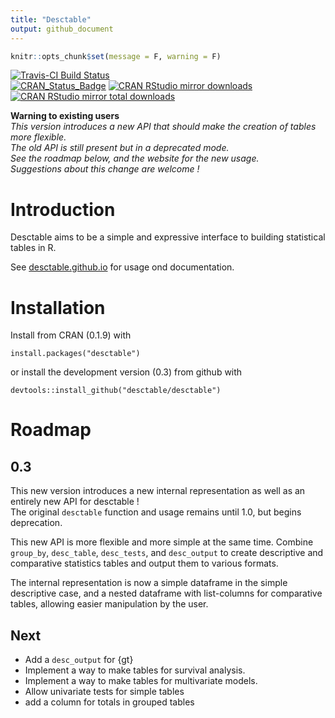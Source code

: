 ```yaml
---
title: "Desctable"
output: github_document
---
```


```r
knitr::opts_chunk$set(message = F, warning = F)
```

[![Travis-CI Build Status](https://travis-ci.org/desctable/desctable.svg?branch=master)](https://travis-ci.org/desctable/desctable)  
[![CRAN_Status_Badge](http://www.r-pkg.org/badges/version/desctable)](https://cran.r-project.org/package=desctable) 
[![CRAN RStudio mirror downloads](http://cranlogs.r-pkg.org/badges/desctable)](https://www.r-pkg.org:443/pkg/desctable)
[![CRAN RStudio mirror total downloads](http://cranlogs.r-pkg.org/badges/grand-total/desctable)](https://www.r-pkg.org:443/pkg/desctable)

**Warning to existing users**  
*This version introduces a new API that should make the creation of tables more flexible.  
The old API is still present but in a deprecated mode.  
See the roadmap below, and the website for the new usage.  
Suggestions about this change are welcome !*

# Introduction

Desctable aims to be a simple and expressive interface to building statistical tables in R.

See [desctable.github.io](https://desctable.github.io) for usage ond documentation.

# Installation

Install from CRAN (0.1.9) with

```
install.packages("desctable")
```

or install the development version (0.3) from github with

```
devtools::install_github("desctable/desctable")
```

# Roadmap

## 0.3

This new version introduces a new internal representation as well as an entirely new API for desctable !  
The original `desctable` function and usage remains until 1.0, but begins deprecation.

This new API is more flexible and more simple at the same time. Combine `group_by`, `desc_table`, `desc_tests`, and `desc_output` to create descriptive and comparative statistics tables and output them to various formats.

The internal representation is now a simple dataframe in the simple descriptive case, and a nested dataframe with list-columns for comparative tables, allowing easier manipulation by the user.

## Next

- Add a `desc_output` for {gt}
- Implement a way to make tables for survival analysis.
- Implement a way to make tables for multivariate models.
- Allow univariate tests for simple tables
- add a column for totals in grouped tables
